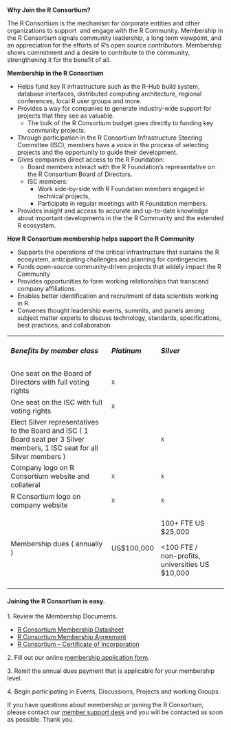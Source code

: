 **Why Join the R Consortium?**

The R Consortium is the mechanism for corporate entities and other organizations to support  and engage with the R Community. Membership in the R Consortium signals community leadership, a long term viewpoint, and an appreciation for the efforts of R’s open source contributors. Membership shows commitment and a desire to contribute to the community, strengthening it for the benefit of all.

**Membership in the R Consortium**

-   Helps fund key R infrastructure such as the R-Hub build system, database interfaces, distributed computing architecture, regional conferences, local R user groups and more.
-   Provides a way for companies to generate industry-wide support for projects that they see as valuable.
    -   The bulk of the R Consortium budget goes directly to funding key community projects.
-   Through participation in the R Consortium Infrastructure Steering Committee (ISC), members have a voice in the process of selecting projects and the opportunity to guide their development.
-   Gives companies direct access to the R Foundation:
    -   Board members interact with the R Foundation’s representative on the R Consortium Board of Directors.
    -   ISC members:
        -   Work side-by-side with R Foundation members engaged in technical projects,
        -   Participate in regular meetings with R Foundation members.
-   Provides insight and access to accurate and up-to-date knowledge about important developments in the the R Community and the extended R ecosystem.

**How R Consortium membership helps support the R Community**

-   Supports the operations of the critical infrastructure that sustains the R ecosystem, anticipating challenges and planning for contingencies.  
-   Funds open-source community-driven projects that widely impact the R Community
-   Provides opportunities to form working relationships that transcend company affiliations.
-   Enables better identification and recruitment of data scientists working in R.
-   Convenes thought leadership events, summits, and panels among subject matter experts to discuss technology, standards, specifications, best practices, and collaboration

<table><tbody><tr><td><h5><strong>Benefits by member class</strong></h5></td><td><h5><strong>Platinum</strong></h5></td><td><h5><strong>Silver</strong></h5></td><td></td></tr><tr><td><span>One seat on the Board of Directors with full voting rights</span></td><td><pre><span>X</span></pre></td><td></td><td></td></tr><tr><td><span>One seat on the ISC with full voting rights &nbsp;&nbsp;&nbsp;&nbsp;&nbsp;&nbsp;&nbsp;&nbsp;&nbsp;&nbsp;&nbsp;&nbsp;&nbsp;&nbsp;&nbsp;&nbsp;&nbsp;</span></td><td><pre><span>X</span></pre></td><td></td><td></td></tr><tr><td><span>Elect Silver representatives to the Board and ISC ( 1 Board seat per 3 Silver members, 1 ISC seat for all Silver members )</span></td><td></td><td><pre><span>X</span></pre></td><td></td></tr><tr><td><span>Company logo on R Consortium website and collateral</span></td><td><pre><span>X</span></pre></td><td><pre><span>X</span></pre></td><td></td></tr><tr><td><span>R Consortium logo on company website</span></td><td><pre><span>X</span></pre></td><td><pre><span>X</span></pre></td><td></td></tr><tr><td><span>Membership dues ( annually )</span></td><td><p><span>US$100,000</span></p></td><td><p><span>100+ FTE US $25,000</span></p><p><span>&lt;100 FTE / non-profits, universities US $10,000</span></p></td><td></td></tr><tr><td></td><td></td><td></td><td></td></tr></tbody></table>

#### Joining the R Consortium is easy.

1\. Review the Membership Documents.

-   [R Consortium Membership Datasheet](r_consortium_datasheet.pdf)
-   [R Consortium Membership Agreement](R-Consortium-Membership-Agreement-1157181-v2-Approved-11.20.19.pdf)
-   [R Consortium – Certificate of Incorporation](R-Consortium-Certificate-of-Incorporation.pdf)

2\. Fill out our online [membership application form](https://join.r-consortium.org/).

3\. Remit the annual dues payment that is applicable for your membership level.

4\. Begin participating in Events, Discussions, Projects and working Groups.

If you have questions about membership or joining the R Consortium, please contact our [member support desk](https://members.r-consortium.org/) and you will be contacted as soon as possible. Thank you.